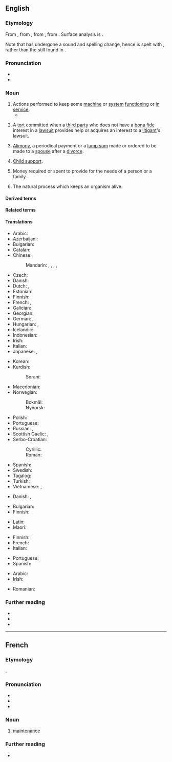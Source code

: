 ==English==
{{wikipedia}}

===Etymology===
{{PIE root|en|ten}}
From {{etyl|enm|en}} {{m|enm|mayntenaunce}}, from {{etyl|fro|en}} {{m|fro|maintenance}}, from {{m|fro|maintenir}}, from {{etyl|la|en}} {{m|la||[[manus]] [[tenere|tenēre]]|to hold in the hand}}. Surface analysis is {{suffix|en|maintain|ance}}.

Note that {{m|en|maintain}} has undergone a sound and spelling change, hence is spelt with {{m|en||-tain-}}, rather than the {{m|en||-ten-}} still found in {{m|en||maintenance}}.

===Pronunciation===
* {{IPA|en|/ˈmeɪnt(ə)nəns/|/ˈmeɪntɪnəns/}}
* {{audio|en|En-us-maintenance.ogg|Audio (US)}}

===Noun===
{{en-noun|-|s}}

# Actions performed to keep some [[machine]] or [[system]] [[functioning]] or [[in service]].
#* {{quote-journal|en|year=2019|month=October|author=Ian Walmsley|title=Cleaning up|journal=Modern Railways|page=42|text=They are all preventable by proper '''maintenance''', but non-safety critical '''maintenance''' has to be evaluated, so failures are an accepted penalty for keeping '''maintenance''' costs down.}}
# {{lb|en|legal}} A [[tort]] committed when a [[third party]] who does not have a [[bona fide]] interest in a [[lawsuit]] provides help or acquires an interest to a [[litigant]]'s lawsuit.
# {{lb|en|legal|UK}} [[alimony|Alimony]], a periodical payment or a [[lump sum]] made or ordered to be made to a [[spouse]] after a [[divorce]].
# {{lb|en|legal}} [[child support|Child support]].
# Money required or spent to provide for the needs of a person or a family.
# {{lb|en|biology}} The natural process which keeps an organism alive.

====Derived terms====
{{der2|en
|maintenance window
|high-maintenance
|low-maintenance
|percussive maintenance
|maintenance hole
|postmaintenance
|premaintenance
|maintenance-free
|cap of maintenance
|preventative maintenance}}

====Related terms====
{{rootsee|en|ten}}

====Translations====
{{trans-top|keeping a machine or system in service}}
* Arabic: {{t|ar|صِيَانَة|f}}
* Azerbaijani: {{t|az|qulluq}}
* Bulgarian: {{t+|bg|поддръжка|f}}
* Catalan: {{t+|ca|manteniment|m}}
* Chinese:
*: Mandarin: {{t+|cmn|保養}}, {{t+|cmn|保养|tr=bǎoyǎng}}, {{t+|cmn|維持}}, {{t+|cmn|维持|tr=wéichí}}, {{t+|cmn|保守|tr=bǎoshǒu}}
* Czech: {{t+|cs|údržba|f}}
* Danish: {{t|da|vedligeholdelse|c}}
* Dutch: {{t+|nl|onderhoud|n}}, {{t+|nl|handhaving|f}}
* Estonian: {{t|et|hooldus}}
* Finnish: {{t+|fi|kunnossapito}}
* French: {{t+|fr|entretien|m}}, {{t+|fr|maintenance|f}}
* Galician: {{t+|gl|mantemento|m}}
* Georgian: {{t|ka|ტექნიკური მომსახურება}}
* German: {{t+|de|Instandhaltung|f}}, {{t+|de|Wartung|f}}
* Hungarian: {{t+|hu|szerviz}}, {{t+|hu|karbantartás}}
* Icelandic: {{t|is|viðhald|n}}
* Indonesian: {{t+|id|perawatan}}
* Irish: {{t|ga|coinneáil|f}}
* Italian: {{t+|it|manutenzione|f}}
* Japanese: {{t+|ja|保守|tr=hoshu}}, {{t+|ja|維持|tr=iji}}
{{trans-mid}}
* Korean: {{t+|ko|보존}}
* Kurdish:
*: Sorani: {{t+|ku|خزمەت}}
* Macedonian: {{t|mk|одржување|n}}
* Norwegian:
*: Bokmål: {{t|nb|vedlikehold|n}}
*: Nynorsk: {{t|nn|vedlikehald|n}}
* Polish: {{t+|pl|konserwacja|f}}
* Portuguese: {{t+|pt|manutenção|f}}
* Russian: {{t+|ru|обслу́живание|n}}, {{t+|ru|ремо́нт|m}}
* Scottish Gaelic: {{t|gd|gleidheadh|m}}, {{t|gd|cumail suas|f}}
* Serbo-Croatian:
*: Cyrillic: {{t|sh|одржа́вање|n}}
*: Roman: {{t|sh|održávanje|n}}
* Spanish: {{t+|es|mantenimiento|m}}
* Swedish: {{t+|sv|underhåll|n}}
* Tagalog: {{t|tl|panataman}}
* Turkish: {{t+|tr|bakım}}
* Vietnamese: {{t+|vi|bảo trì}}, {{t|vi|bảo dưỡng}} 
{{trans-bottom}}

{{trans-top|tort}}
* Danish: {{t|da|hævdelse|c}}, {{t|da|forsvar|n}}
{{trans-mid}}
{{trans-bottom}}

{{trans-see|legal: payment made to a spouse after a divorce|alimony}}

{{trans-see|child support}}

{{trans-top|money to provide for the means of living}}
* Bulgarian: {{t+|bg|издръжка|f}}
* Finnish: {{t|fi|elantokustannukset|p}}
{{trans-mid}}
* Latin: {{t|la|tuitiō|f}}
* Maori: {{t|mi|moni oranga}}
{{trans-bottom}}

{{trans-top|process of keeping an organism alive}}
* Finnish: {{t|fi|[[elintoimintojen]] [[ylläpito]]}}
* French: {{t+|fr|maintenance}}
* Italian: {{t+|it|mantenimento}}
{{trans-mid}}
* Portuguese: {{t+|pt|mantimento}}
* Spanish: {{t+|es|mantenimiento}}
{{trans-bottom}}

{{checktrans-top}}
* Arabic: {{t-check|ar|صِيَانَة|f}}
* Irish: {{t|ga|cothabháil|f}}
{{trans-mid}}
* Romanian: {{t+check|ro|întreținere|f}}
{{trans-bottom}}

===Further reading===
* {{R:Webster 1913}}
* {{R:Century 1911}}
* {{R:OneLook}}

----

==French==

===Etymology===
{{suffix|fr|maintenir|t1=to maintain|-ance}}.

===Pronunciation===
* {{fr-IPA}}
* {{audio|fr|Fr-Paris--maintenance.ogg|Audio (Paris)}}
* {{rhymes|fr|ɑ̃s}}

===Noun===
{{fr-noun|f}}

# [[#English|maintenance]]

===Further reading===
* {{R:TLFi}}